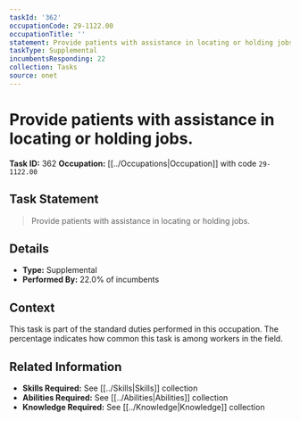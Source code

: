 ```yaml
---
taskId: '362'
occupationCode: 29-1122.00
occupationTitle: ''
statement: Provide patients with assistance in locating or holding jobs.
taskType: Supplemental
incumbentsResponding: 22
collection: Tasks
source: onet
---
```

# Provide patients with assistance in locating or holding jobs.

**Task ID:** 362
**Occupation:** [[../Occupations|Occupation]] with code `29-1122.00`

## Task Statement

> Provide patients with assistance in locating or holding jobs.

## Details

- **Type:** Supplemental
- **Performed By:** 22.0% of incumbents

## Context

This task is part of the standard duties performed in this occupation. The percentage indicates how common this task is among workers in the field.

## Related Information

- **Skills Required:** See [[../Skills|Skills]] collection
- **Abilities Required:** See [[../Abilities|Abilities]] collection
- **Knowledge Required:** See [[../Knowledge|Knowledge]] collection
